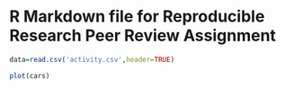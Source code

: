 R Markdown file for Reproducible Research Peer Review Assignment
========================================================



```r
data=read.csv('activity.csv',header=TRUE)

```



```r
plot(cars)
```

